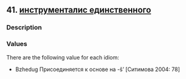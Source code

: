 ## 41. <a href =  'https://agricolamz.github.io/The_Circassian_Isoglosses_Database/41.html'>инструменталис единственного</a>
### Description



### Values
There are the following value for each idiom:

* Bzhedug  Присоединяется к основе на -š’ [Ситимова 2004: 78] 

